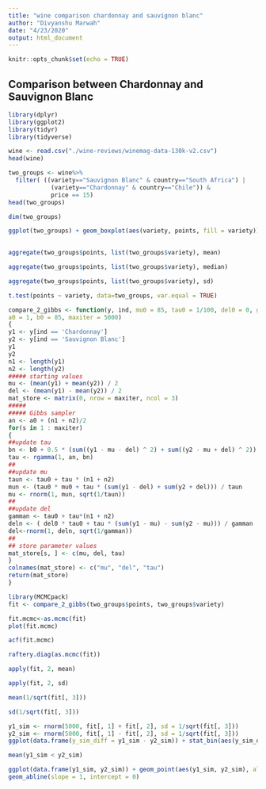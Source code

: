 ```yaml
---
title: "wine comparison chardonnay and sauvignon blanc"
author: "Divyanshu Marwah"
date: "4/23/2020"
output: html_document
---
```


```r
knitr::opts_chunk$set(echo = TRUE)
```

## Comparison between Chardonnay and Sauvignon Blanc

```r
library(dplyr)
library(ggplot2)
library(tidyr)
library(tidyverse)
```



```r
wine <- read.csv("./wine-reviews/winemag-data-130k-v2.csv")
head(wine)
```
```r
two_groups <- wine%>%
  filter( ((variety=="Sauvignon Blanc" & country=="South Africa") | 
            (variety=="Chardonnay" & country=="Chile")) & 
            price == 15)
head(two_groups)
```
```r
dim(two_groups)
```

```r
ggplot(two_groups) + geom_boxplot(aes(variety, points, fill = variety)) + geom_jitter(aes(variety, points, 
                                                                                          shape = variety))
```
```r
aggregate(two_groups$points, list(two_groups$variety), mean)
```
```r
aggregate(two_groups$points, list(two_groups$variety), median)
```
```r
aggregate(two_groups$points, list(two_groups$variety), sd)
```
```r
t.test(points ~ variety, data=two_groups, var.equal = TRUE)
```
```r
compare_2_gibbs <- function(y, ind, mu0 = 85, tau0 = 1/100, del0 = 0, gamma0 = 1/100,
a0 = 1, b0 = 85, maxiter = 5000)
{
y1 <- y[ind == 'Chardonnay']
y2 <- y[ind == 'Sauvignon Blanc']
y1
y2
n1 <- length(y1)
n2 <- length(y2)
##### starting values
mu <- (mean(y1) + mean(y2)) / 2
del <- (mean(y1) - mean(y2)) / 2
mat_store <- matrix(0, nrow = maxiter, ncol = 3)
#####
##### Gibbs sampler
an <- a0 + (n1 + n2)/2
for(s in 1 : maxiter)
{
##update tau
bn <- b0 + 0.5 * (sum((y1 - mu - del) ^ 2) + sum((y2 - mu + del) ^ 2))
tau <- rgamma(1, an, bn)
##
##update mu
taun <- tau0 + tau * (n1 + n2)
mun <- (tau0 * mu0 + tau * (sum(y1 - del) + sum(y2 + del))) / taun
mu <- rnorm(1, mun, sqrt(1/taun))
##
##update del
gamman <- tau0 + tau*(n1 + n2)
deln <- ( del0 * tau0 + tau * (sum(y1 - mu) - sum(y2 - mu))) / gamman
del<-rnorm(1, deln, sqrt(1/gamman))
##
## store parameter values
mat_store[s, ] <- c(mu, del, tau)
}
colnames(mat_store) <- c("mu", "del", "tau")
return(mat_store)
}
```
```r
library(MCMCpack)
fit <- compare_2_gibbs(two_groups$points, two_groups$variety)
```
```r
fit.mcmc<-as.mcmc(fit)
plot(fit.mcmc)
```
```r
acf(fit.mcmc)
```


```r
raftery.diag(as.mcmc(fit))
```
```r
apply(fit, 2, mean)
```
```r
apply(fit, 2, sd)
```
```r
mean(1/sqrt(fit[, 3]))
```

```r
sd(1/sqrt(fit[, 3]))
```
```r
y1_sim <- rnorm(5000, fit[, 1] + fit[, 2], sd = 1/sqrt(fit[, 3]))
y2_sim <- rnorm(5000, fit[, 1] - fit[, 2], sd = 1/sqrt(fit[, 3]))
ggplot(data.frame(y_sim_diff = y1_sim - y2_sim)) + stat_bin(aes(y_sim_diff))
```
```r
mean(y1_sim < y2_sim)
```
```r
ggplot(data.frame(y1_sim, y2_sim)) + geom_point(aes(y1_sim, y2_sim), alpha = 0.3) +
geom_abline(slope = 1, intercept = 0)
```

